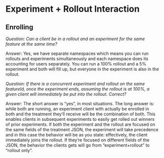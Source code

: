 # Experiment + Rollout Interaction
## Enrolling
*Question: Can a client be in a rollout and an experiment for the same feature at the same time?*

Answer:  Yes, we have separate namespaces which means you can run rollouts and experiments simultaneously and each namespace does its 
accounting for users separately. 
You can run a 100% rollout and a 5% experiment and both will fill up, but everyone in the experiment is also in the rollout.

*Question: If there is a concurrent experiment and rollout on the same featureId, once the experiment ends, assuming the rollout is at 100%, 
a given client will immediately be put into the rollout.  Correct?*

Answer: The short answer is “yes”, in most situations.
The long answer is: while both are running, an experiment client with actually be enrolled in both and the treatment they’ll receive will 
be the combination of both. This enables clients in subsequent experiments to easily get rolled out winners of prior experiments.
If both the experiment and the rollout are focused on the same fields of the treatment JSON, the experiment will take precedence 
and in this case the behavior will be as you state: effectively, the client immediately joins the rollout.
If they’re focused on different fields of the JSON, the behavior the clients gets will go from “experiment+rollout” to “rollout only”.

